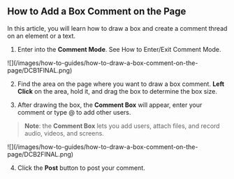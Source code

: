 ## How to Add a Box Comment on the Page

In this article, you will learn how to draw a box and create a comment thread on an element or a text.

1. Enter into the **Comment Mode**. See How to Enter/Exit Comment Mode.

<Frame>
![](/images/how-to-guides/how-to-draw-a-box-comment-on-the-page/DCB1FINAL.png)
</Frame>

2. Find the area on the page where you want to draw a box comment. **Left Click** on the area, hold it, and drag the box to determine the box size.

3. After drawing the box, the **Comment Box** will appear, enter your comment or type @ to add other users.

> **Note**: the **Comment Box** lets you add users, attach files, and record audio, videos, and screens.

<Frame>
![](/images/how-to-guides/how-to-draw-a-box-comment-on-the-page/DCB2FINAL.png)
</Frame>

4. Click the **Post** button to post your comment.

